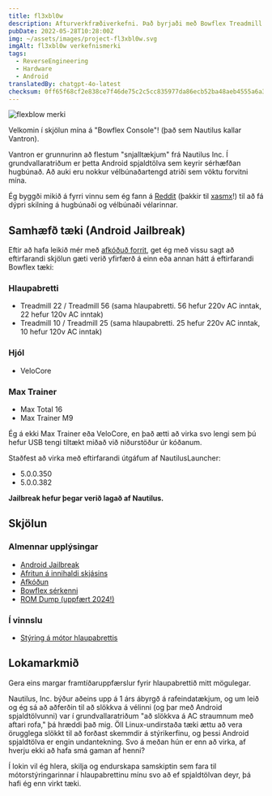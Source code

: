```yaml
---
title: fl3xbl0w
description: Afturverkfræðiverkefni. Það byrjaði með Bowflex Treadmill 22 en endaði með að alhæfa fyrir hvaða vél sem er með Android sem er seld af Nautilus Inc. (Nautilus, Bowflex, Schwinn).
pubDate: 2022-05-28T10:28:00Z
img: ~/assets/images/project-fl3xbl0w.svg
imgAlt: fl3xbl0w verkefnismerki
tags:
  - ReverseEngineering
  - Hardware
  - Android
translatedBy: chatgpt-4o-latest
checksum: 0ff65f68cf2e838ce7f46de75c2c5cc835977da86ecb52ba48aeb4555a6a3562
---
```



<Image src={HeaderImage} alt="flexblow merki" format="webp" width={800} />

Velkomin í skjölun mína á "Bowflex Console"! (það sem Nautilus kallar Vantron).

Vantron er grunnurinn að flestum "snjalltækjum" frá Nautilus Inc. Í grundvallaratriðum er þetta Android spjaldtölva sem keyrir sérhæfðan hugbúnað. Að auki eru nokkur vélbúnaðartengd atriði sem vöktu forvitni mína.

Ég byggði mikið á fyrri vinnu sem ég fann á [Reddit](https://www.reddit.com/r/Bowflex/comments/mi8wdo/unlocking_bowflex_velocore/) (þakkir til [xasmx](https://www.reddit.com/user/xasmx/)!) til að fá dýpri skilning á hugbúnaði og vélbúnaði vélarinnar.

## Samhæfð tæki (Android Jailbreak)

Eftir að hafa leikið mér með <a href="/is/projects/fl3xbl0w/decompiling" target="_self">afkóðuð forrit</a>, get ég með vissu sagt að eftirfarandi skjölun gæti verið yfirfærð á einn eða annan hátt á eftirfarandi Bowflex tæki:

### Hlaupabretti

- Treadmill 22 / Treadmill 56 (sama hlaupabretti. 56 hefur 220v AC inntak, 22 hefur 120v AC inntak)
- Treadmill 10 / Treadmill 25 (sama hlaupabretti. 25 hefur 220v AC inntak, 10 hefur 120v AC inntak)

### Hjól

- VeloCore

### Max Trainer

- Max Total 16
- Max Trainer M9

Ég á ekki Max Trainer eða VeloCore, en það ætti að virka svo lengi sem þú hefur USB tengi tiltækt miðað við niðurstöður úr kóðanum.

Staðfest að virka með eftirfarandi útgáfum af NautilusLauncher:

- 5.0.0.350
- 5.0.0.382

**Jailbreak hefur þegar verið lagað af Nautilus.**

## Skjölun

### Almennar upplýsingar

- <a href="/is/projects/fl3xbl0w/jailbreak" target="_self">
    Android Jailbreak
  </a>
- <a href="/is/projects/fl3xbl0w/backup" target="_self">
    Afritun á innihaldi skjásins
  </a>
- <a href="/is/projects/fl3xbl0w/decompiling" target="_self">
    Afkóðun
  </a>
- <a href="/is/projects/fl3xbl0w/quirks" target="_self">
    Bowflex sérkenni
  </a>
- <a href="/is/projects/fl3xbl0w/romdump" target="_self">
    ROM Dump (uppfært 2024!)
  </a>

### Í vinnslu

- <a href="/is/projects/fl3xbl0w/treadmotor" target="_self">
    Stýring á mótor hlaupabrettis
  </a>

## Lokamarkmið

Gera eins margar framtíðaruppfærslur fyrir hlaupabrettið mitt mögulegar.

Nautilus, Inc. býður aðeins upp á 1 árs ábyrgð á rafeindatækjum, og um leið og ég sá að aðferðin til að slökkva á vélinni (og þar með Android spjaldtölvunni) var í grundvallaratriðum "að slökkva á AC straumnum með aftari rofa," þá hræddi það mig. Öll Linux-undirstaða tæki ættu að vera örugglega slökkt til að forðast skemmdir á stýrikerfinu, og þessi Android spjaldtölva er engin undantekning. Svo á meðan hún er enn að virka, af hverju ekki að hafa smá gaman af henni?

Í lokin vil ég hlera, skilja og endurskapa samskiptin sem fara til mótorstýringarinnar í hlaupabrettinu mínu svo að ef spjaldtölvan deyr, þá hafi ég enn virkt tæki.
